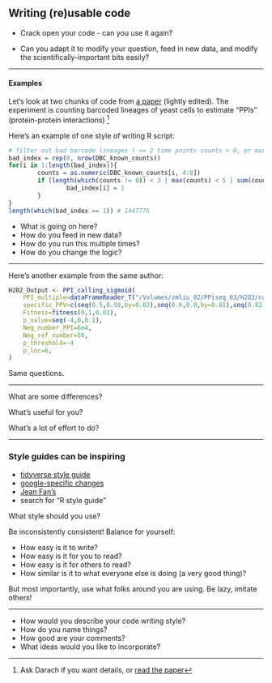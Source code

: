 
## Writing (re)usable code

- Crack open your code - can you use it again?

- Can you adapt it to modify your question, feed in new data,
and modify the scientifically-important bits easily?

---

#### Examples

Let's look at two chunks of code from 
[a paper](https://github.com/sashaflevy/PPiSeq) (lightly edited).
The experiment is counting barcoded lineages of yeast cells to estimate
"PPIs" (protein-protein interactions)
^[Ask Darach if you want details, or [read the paper](doi.org/10.7554/eLife.62365)]

Here's an example of one style of writing R script:

```r
# filter out bad barcode lineages ( <= 2 time points counts > 0, or maximum of each time point <= 5 or total counts of a lineage < 10)
bad_index = rep(0, nrow(DBC_known_counts))
for(i in 1:length(bad_index)){
        counts = as.numeric(DBC_known_counts[i, 4:8])
        if (length(which(counts != 0)) < 3 | max(counts) < 5 | sum(counts) < 10){
                bad_index[i] = 1
        }
}
length(which(bad_index == 1)) # 1447775
```

<!-- exercise -->

- What is going on here?
- How do you feed in new data?
- How do you run this multiple times?
- How do you change the logic?

---

Here's another example from the same author:

```r
H202_Output <- PPI_calling_sigmoid(
    PPI_multiple=dataFrameReader_T("/Volumes/zmliu_02/PPiseq_03/H2O2/counts/PPI_multiple_p.values.csv"),
    specific_PPV=c(seq(0.5,0.58,by=0.02),seq(0.6,0.8,by=0.01),seq(0.82,0.9,by=0.02)),
    Fitness=fitness(0,1,0.01),
    p_value=seq(-4,0,0.1),
    Neg_number_PPI=6e4,
    Neg_ref_number=50, 
    p_threshold=-4
    p_loc=6, 
)
```

<!-- exercise -->

Same questions.

---

What are some differences?

What's useful for you?

What's a lot of effort to do?

---

### Style guides can be inspiring

- [tidyverse style guide](https://style.tidyverse.org/)
- [google-specific changes](https://google.github.io/styleguide/Rguide.html)
- [Jean Fan's](https://jef.works/R-style-guide/)
- search for "R style guide"

What style should you use?

Be inconsistently consistent!
Balance for yourself:

- How easy is it to write?
- How easy is it for you to read?
- How easy is it for others to read?
- How similar is it to what everyone else is doing (a very good thing)?

But most importantly, use what folks around you are using.
Be lazy, imitate others!

---

<!-- exercise -->

- How would you describe your code writing style?
- How do you name things?
- How good are your comments?
- What ideas would you like to incorporate?

